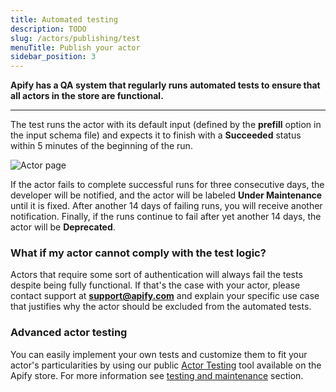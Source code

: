 ```yaml
---
title: Automated testing
description: TODO
slug: /actors/publishing/test
menuTitle: Publish your actor
sidebar_position: 3
---
```


**Apify has a QA system that regularly runs automated tests to ensure that all actors in the store are functional.**

---

The test runs the actor with its default input (defined by the **prefill** option in the input schema file)
and expects it to finish with a **Succeeded** status within 5 minutes of the beginning of the run.

![Actor page](./images/actor-test.webp)

If the actor fails to complete successful runs for three consecutive days, the developer will be notified,
and the actor will be labeled **Under Maintenance** until it is fixed. After another 14 days of failing runs, you will receive another notification. Finally, if the runs continue to fail after yet another 14 days, the actor will be **Deprecated**.

### What if my actor cannot comply with the test logic?

Actors that require some sort of authentication will always fail the tests despite being fully functional.
If that's the case with your actor, please contact support at **support@apify.com** and explain your specific use case that justifies why the actor should be excluded from the automated tests.

### Advanced actor testing

You can easily implement your own tests and customize them to fit your actor's particularities
by using our public [Actor Testing](https://apify.com/pocesar/actor-testing) tool available on the Apify store.
For more information see [testing and maintenance](../development/testing_and_maintenance.md) section.

